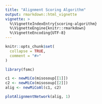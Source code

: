 ```yaml
---
title: "Alignment Scoring Algorithm"
output: rmarkdown::html_vignette
vignette: >
  %\VignetteIndexEntry{scoring-algorithm}
  %\VignetteEngine{knitr::rmarkdown}
  %\VignetteEncoding{UTF-8}
---
```


```r
knitr::opts_chunk$set(
  collapse = TRUE,
  comment = "#>"
)
```

```r
library(fsmc)
```

```r
c1 <- newMiCo(misosoup[[1]])
c2 <- newMiCo(misosoup[[2]])
alig <- newMiCoAl(c1, c2)
```

```r
plotAlignmentNetwork(alig, 1)
```

